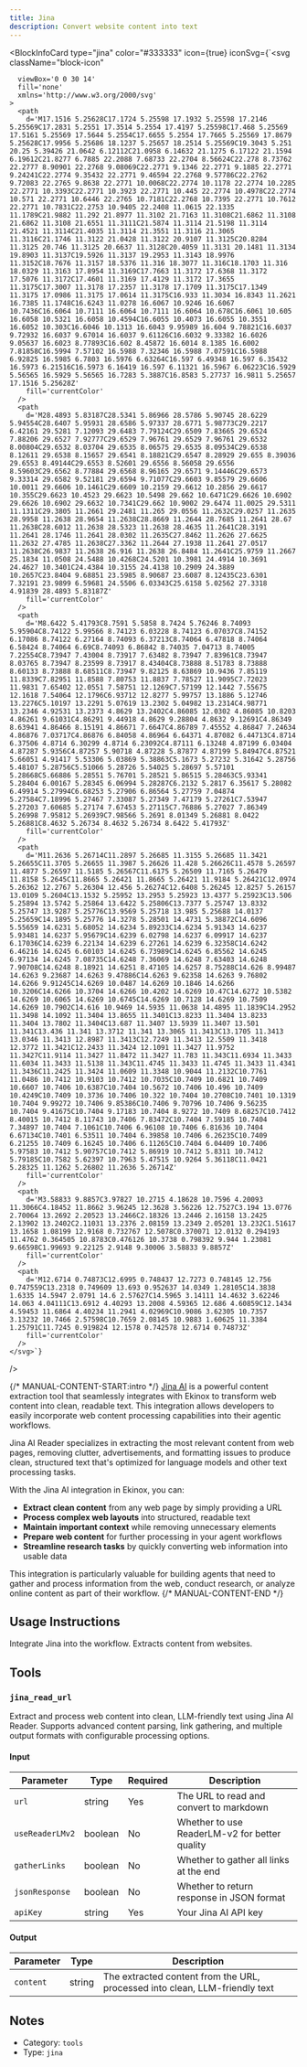 ```yaml
---
title: Jina
description: Convert website content into text
---
```



<BlockInfoCard 
  type="jina"
  color="#333333"
  icon={true}
  iconSvg={`<svg className="block-icon"
      
      
      
      viewBox='0 0 30 14'
      fill='none'
      xmlns='http://www.w3.org/2000/svg'
    >
      <path
        d='M17.1516 5.25628C17.1724 5.25598 17.1932 5.25598 17.2146 5.25569C17.2831 5.2551 17.3514 5.2554 17.4197 5.25598C17.468 5.25569 17.5161 5.25569 17.5644 5.2554C17.6655 5.2554 17.7665 5.25569 17.8679 5.25628C17.9956 5.25686 18.1237 5.25657 18.2514 5.25569C19.3043 5.251 20.25 5.39426 21.0642 6.12112C21.0958 6.14632 21.1275 6.17122 21.1594 6.19612C21.8277 6.7885 22.2088 7.68733 22.2704 8.56624C22.278 8.73762 22.2777 8.90901 22.2768 9.08069C22.2771 9.1346 22.2771 9.1885 22.2771 9.24241C22.2774 9.35432 22.2771 9.46594 22.2768 9.57786C22.2762 9.72083 22.2765 9.8638 22.2771 10.0068C22.2774 10.1178 22.2774 10.2285 22.2771 10.3393C22.2771 10.3923 22.2771 10.445 22.2774 10.4978C22.2774 10.571 22.2771 10.6446 22.2765 10.7181C22.2768 10.7395 22.2771 10.7612 22.2771 10.7831C22.2753 10.9405 22.2408 11.0615 22.1335 11.1789C21.9882 11.292 21.8977 11.3102 21.7163 11.3108C21.6862 11.3108 21.6862 11.3108 21.6551 11.3111C21.5874 11.3114 21.5198 11.3114 21.4521 11.3114C21.4035 11.3114 21.3551 11.3116 21.3065 11.3116C21.1746 11.3122 21.0428 11.3122 20.9107 11.3125C20.8284 11.3125 20.746 11.3125 20.6637 11.3128C20.4059 11.3131 20.1481 11.3134 19.8903 11.3137C19.5926 11.3137 19.2953 11.3143 18.9976 11.3152C18.7676 11.3157 18.5376 11.316 18.3077 11.316C18.1703 11.316 18.0329 11.3163 17.8954 11.3169C17.7663 11.3172 17.6368 11.3172 17.5076 11.3172C17.4601 11.3169 17.4129 11.3172 17.3655 11.3175C17.3007 11.3178 17.2357 11.3178 17.1709 11.3175C17.1349 11.3175 17.0986 11.3175 17.0614 11.3175C16.933 11.3034 16.8343 11.2621 16.7385 11.1748C16.6243 11.0278 16.6067 10.9246 16.6067 10.7436C16.6064 10.7111 16.6064 10.7111 16.6064 10.678C16.6061 10.605 16.6058 10.5321 16.6058 10.4594C16.6055 10.4073 16.6055 10.3551 16.6052 10.303C16.6046 10.1313 16.6043 9.95989 16.604 9.78821C16.6037 9.72932 16.6037 9.67014 16.6037 9.61126C16.6032 9.33382 16.6026 9.05637 16.6023 8.77893C16.602 8.45872 16.6014 8.1385 16.6002 7.81858C16.5994 7.57102 16.5988 7.32346 16.5988 7.07591C16.5988 6.92825 16.5985 6.7803 16.5976 6.63264C16.597 6.49348 16.597 6.35432 16.5973 6.21516C16.5973 6.16419 16.597 6.11321 16.5967 6.06223C16.5929 5.56565 16.5929 5.56565 16.7283 5.3887C16.8583 5.27737 16.9811 5.25657 17.1516 5.25628Z'
        fill='currentColor'
      />
      <path
        d='M28.4893 5.83187C28.5341 5.86966 28.5786 5.90745 28.6229 5.94554C28.6407 5.95931 28.6586 5.97337 28.6771 5.98773C29.2217 6.42161 29.5281 7.12093 29.6483 7.79124C29.6509 7.83665 29.6524 7.88206 29.6527 7.92777C29.6529 7.96761 29.6529 7.96761 29.6532 8.00804C29.6532 8.03704 29.6535 8.06575 29.6535 8.09534C29.6538 8.12611 29.6538 8.15657 29.6541 8.18821C29.6547 8.28929 29.655 8.39036 29.6553 8.49144C29.6553 8.52601 29.6556 8.56058 29.6556 8.59603C29.6562 8.77884 29.6568 8.96165 29.6571 9.14446C29.6573 9.33314 29.6582 9.52181 29.6594 9.71077C29.6603 9.85579 29.6606 10.0011 29.6606 10.1461C29.6609 10.2159 29.6612 10.2856 29.6617 10.355C29.6623 10.4523 29.6623 10.5498 29.662 10.6471C29.6626 10.6902 29.6626 10.6902 29.6632 10.7341C29.662 10.9002 29.6474 11.0025 29.5311 11.1311C29.3805 11.2661 29.2481 11.265 29.0556 11.2632C29.0257 11.2635 28.9958 11.2638 28.9654 11.2638C28.8669 11.2644 28.7685 11.2641 28.67 11.2638C28.6012 11.2638 28.5323 11.2638 28.4635 11.2641C28.3191 11.2641 28.1746 11.2641 28.0302 11.2635C27.8462 11.2626 27.6625 11.2632 27.4785 11.2638C27.3362 11.2644 27.1938 11.2641 27.0517 11.2638C26.9837 11.2638 26.916 11.2638 26.8484 11.2641C25.9759 11.2667 25.1834 11.0508 24.5488 10.4268C24.5201 10.3981 24.4914 10.3691 24.4627 10.3401C24.4384 10.3155 24.4138 10.2909 24.3889 10.2657C23.8404 9.68851 23.5985 8.90687 23.6087 8.12435C23.6301 7.32191 23.9899 6.59681 24.5506 6.03343C25.6158 5.02562 27.3318 4.91839 28.4893 5.83187Z'
        fill='currentColor'
      />
      <path
        d='M8.6422 5.41793C8.7591 5.5858 8.7424 5.76246 8.74093 5.95904C8.74122 5.99566 8.74123 6.03228 8.74123 6.07037C8.74152 6.17086 8.74122 6.27164 8.74093 6.37213C8.74064 6.47818 8.74064 6.58424 8.74064 6.69C8.74093 6.86842 8.74035 7.04713 8.74005 7.22554C8.73947 7.43004 8.73917 7.63482 8.73947 7.83961C8.73947 8.03765 8.73947 8.23599 8.73917 8.43404C8.73888 8.51783 8.73888 8.60133 8.73888 8.68511C8.73947 9.82125 8.63869 10.9436 7.85119 11.8339C7.82951 11.8588 7.80753 11.8837 7.78527 11.9095C7.72023 11.9831 7.65402 12.0551 7.58751 12.1269C7.57199 12.1442 7.55675 12.1618 7.54064 12.1796C6.93712 12.8277 5.99757 13.1886 5.12746 13.2276C5.10197 13.2291 5.07619 13.2302 5.04982 13.2314C4.98771 13.2346 4.92531 13.2373 4.8629 13.2402C4.86085 12.0302 4.86085 10.8203 4.86261 9.61031C4.86291 9.44918 4.8629 9.28804 4.8632 9.12691C4.86349 8.63941 4.86466 8.15191 4.86671 7.6647C4.86789 7.45552 4.86847 7.24634 4.86876 7.03717C4.86876 6.84058 4.86964 6.64371 4.87082 6.44713C4.8714 6.37506 4.8714 6.30299 4.8714 6.23092C4.87111 6.13248 4.87199 6.03404 4.87287 5.9356C4.87257 5.90718 4.87228 5.87877 4.87199 5.84947C4.87521 5.66051 4.91417 5.53306 5.03869 5.38863C5.1673 5.27232 5.31642 5.28756 5.48107 5.28756C5.51066 5.28726 5.54025 5.28697 5.57101 5.28668C5.66886 5.28551 5.76701 5.28521 5.86515 5.28463C5.93341 5.28404 6.00167 5.28345 6.06994 5.28287C6.2132 5.2817 6.35617 5.28082 6.49914 5.27994C6.68253 5.27906 6.86564 5.27759 7.04874 5.27584C7.18996 5.27467 7.33087 5.27349 7.47179 5.27261C7.53947 5.27203 7.60685 5.27174 7.67453 5.27115C7.76886 5.27027 7.86349 5.26998 7.95812 5.26939C7.98566 5.2691 8.01349 5.26881 8.0422 5.26881C8.4632 5.26734 8.4632 5.26734 8.6422 5.41793Z'
        fill='currentColor'
      />
      <path
        d='M11.2636 5.26714C11.2897 5.26685 11.3155 5.26685 11.3421 5.26655C11.3705 5.26655 11.3987 5.26626 11.428 5.26626C11.4578 5.26597 11.4877 5.26597 11.5185 5.26567C11.6175 5.26509 11.7165 5.26479 11.8158 5.2645C11.8665 5.26421 11.8665 5.26421 11.9184 5.26421C12.0974 5.26362 12.2767 5.26304 12.456 5.26274C12.6408 5.26245 12.8257 5.26157 13.0109 5.2604C13.1532 5.25952 13.2953 5.25923 13.4377 5.25923C13.506 5.25894 13.5742 5.25864 13.6422 5.25806C13.7377 5.25747 13.8332 5.25747 13.9287 5.25776C13.9569 5.25718 13.985 5.25688 14.0137 5.25659C14.1895 5.25776 14.3278 5.28501 14.4731 5.38872C14.6096 5.55659 14.6231 5.68052 14.6234 5.89233C14.6234 5.91343 14.6237 5.93481 14.6237 5.95679C14.6239 6.02798 14.6237 6.09917 14.6237 6.17036C14.6239 6.22134 14.6239 6.27261 14.6239 6.32358C14.6242 6.46216 14.6245 6.60103 14.6245 6.73989C14.6245 6.85562 14.6245 6.97134 14.6245 7.08735C14.6248 7.36069 14.6248 7.63403 14.6248 7.90708C14.6248 8.18921 14.6251 8.47105 14.6257 8.75288C14.626 8.99487 14.6263 9.23687 14.6263 9.47886C14.6263 9.62358 14.6263 9.76802 14.6266 9.91245C14.6269 10.0487 14.6269 10.1846 14.6266 10.3206C14.6266 10.3704 14.6266 10.4202 14.6269 10.47C14.6272 10.5382 14.6269 10.6065 14.6269 10.6745C14.6269 10.7128 14.6269 10.7509 14.6269 10.7902C14.616 10.9469 14.5935 11.0638 14.4895 11.1839C14.2952 11.3498 14.1092 11.3404 13.8655 11.3401C13.8233 11.3404 13.8233 11.3404 13.7802 11.3404C13.687 11.3407 13.5939 11.3407 13.501 11.341C13.436 11.341 13.3712 11.341 13.3065 11.3413C13.1705 11.3413 13.0346 11.3413 12.8987 11.3413C12.7249 11.3413 12.5509 11.3418 12.3772 11.3421C12.2433 11.3424 12.1091 11.3427 11.9752 11.3427C11.9114 11.3427 11.8472 11.3427 11.783 11.343C11.6934 11.3433 11.6034 11.3433 11.5138 11.343C11.4745 11.3433 11.4745 11.3433 11.4341 11.3436C11.2425 11.3424 11.0609 11.3348 10.9044 11.2132C10.7761 11.0486 10.7412 10.9103 10.7412 10.7035C10.7409 10.6821 10.7409 10.6607 10.7406 10.6387C10.7404 10.5672 10.7406 10.496 10.7409 10.4249C10.7409 10.3736 10.7406 10.322 10.7404 10.2708C10.7401 10.1319 10.7404 9.99272 10.7406 9.85386C10.7406 9.70796 10.7406 9.56235 10.7404 9.41675C10.7404 9.17183 10.7404 8.9272 10.7409 8.68257C10.7412 8.40015 10.7412 8.11743 10.7406 7.83472C10.7404 7.59185 10.7404 7.34897 10.7404 7.1061C10.7406 6.96108 10.7406 6.81636 10.7404 6.67134C10.7401 6.53511 10.7404 6.39858 10.7406 6.26235C10.7409 6.21255 10.7409 6.16245 10.7406 6.11265C10.7404 6.04409 10.7406 5.97583 10.7412 5.90757C10.7412 5.86919 10.7412 5.8311 10.7412 5.79185C10.7582 5.62397 10.7963 5.47515 10.9264 5.36118C11.0421 5.28325 11.1262 5.26802 11.2636 5.26714Z'
        fill='currentColor'
      />
      <path
        d='M3.58833 9.8857C3.97827 10.2715 4.18628 10.7596 4.20093 11.3066C4.18452 11.8662 3.96245 12.3628 3.56226 12.7527C3.194 13.0776 2.70064 13.2692 2.20523 13.2466C2.18326 13.2446 2.16158 13.2425 2.13902 13.2402C2.11031 13.2376 2.08159 13.2349 2.05201 13.232C1.51617 13.1658 1.08199 12.9168 0.732767 12.5078C0.370071 12.0132 0.294193 11.4762 0.364505 10.8783C0.476126 10.3738 0.798392 9.944 1.23081 9.66598C1.99693 9.22125 2.9148 9.30006 3.58833 9.8857Z'
        fill='currentColor'
      />
      <path
        d='M12.6714 0.74873C12.6995 0.748437 12.7273 0.748145 12.756 0.747559C13.2318 0.749609 13.693 0.952637 14.0349 1.28105C14.3838 1.6335 14.5947 2.0791 14.6 2.57627C14.5965 3.14111 14.4632 3.62246 14.063 4.04111C13.6912 4.40293 13.2008 4.59365 12.686 4.60859C12.1434 4.59453 11.6864 4.40234 11.2941 4.02969C10.9086 3.62305 10.7357 3.13232 10.7466 2.57598C10.7659 2.08145 10.9883 1.60625 11.3384 1.25791C11.7245 0.919824 12.1578 0.742578 12.6714 0.74873Z'
        fill='currentColor'
      />
    </svg>`}
/>

{/* MANUAL-CONTENT-START:intro */}
[Jina AI](https://jina.ai/) is a powerful content extraction tool that seamlessly integrates with Ekinox to transform web content into clean, readable text. This integration allows developers to easily incorporate web content processing capabilities into their agentic workflows.

Jina AI Reader specializes in extracting the most relevant content from web pages, removing clutter, advertisements, and formatting issues to produce clean, structured text that's optimized for language models and other text processing tasks.

With the Jina AI integration in Ekinox, you can:

- **Extract clean content** from any web page by simply providing a URL
- **Process complex web layouts** into structured, readable text
- **Maintain important context** while removing unnecessary elements
- **Prepare web content** for further processing in your agent workflows
- **Streamline research tasks** by quickly converting web information into usable data

This integration is particularly valuable for building agents that need to gather and process information from the web, conduct research, or analyze online content as part of their workflow.
{/* MANUAL-CONTENT-END */}


## Usage Instructions

Integrate Jina into the workflow. Extracts content from websites.



## Tools

### `jina_read_url`

Extract and process web content into clean, LLM-friendly text using Jina AI Reader. Supports advanced content parsing, link gathering, and multiple output formats with configurable processing options.

#### Input

| Parameter | Type | Required | Description |
| --------- | ---- | -------- | ----------- |
| `url` | string | Yes | The URL to read and convert to markdown |
| `useReaderLMv2` | boolean | No | Whether to use ReaderLM-v2 for better quality |
| `gatherLinks` | boolean | No | Whether to gather all links at the end |
| `jsonResponse` | boolean | No | Whether to return response in JSON format |
| `apiKey` | string | Yes | Your Jina AI API key |

#### Output

| Parameter | Type | Description |
| --------- | ---- | ----------- |
| `content` | string | The extracted content from the URL, processed into clean, LLM-friendly text |



## Notes

- Category: `tools`
- Type: `jina`
